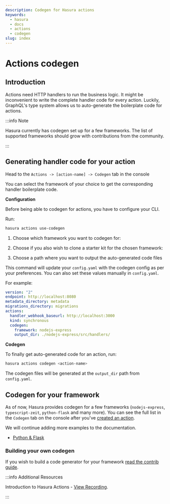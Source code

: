 ```yaml
---
description: Codegen for Hasura actions
keywords:
  - hasura
  - docs
  - actions
  - codegen
slug: index
---
```



# Actions codegen

## Introduction

Actions need HTTP handlers to run the business logic. It might be
inconvenient to write the complete handler code for every action.
Luckily, GraphQL's type system allows us to auto-generate the
boilerplate code for actions.

:::info Note

Hasura currently has codegen set up for a few frameworks. The list of
supported frameworks should grow with contributions from the community.

:::

## Generating handler code for your action

<Tabs className="api-tabs">
<TabItem value="console" label="Console">

Head to the `Actions -> [action-name] -> Codegen` tab in the console

You can select the framework of your choice to get the corresponding
handler boilerplate code.

<Thumbnail
  src="/img/graphql/core/actions/console-codegen-tab.png"
  alt="Console codegen tab"
/>

</TabItem>
<TabItem value="cli" label="CLI">

**Configuration**

Before being able to codegen for actions, you have to configure your
CLI.

Run:

```bash
hasura actions use-codegen
```

1.  Choose which framework you want to codegen for:
    <Thumbnail
      src="/img/graphql/core/actions/cli-framework-prompt.png"
      alt="CLI Framework Prompt"
    />

2.  Choose if you also wish to clone a starter kit for the chosen framework:
    <Thumbnail
    src="/img/graphql/core/actions/cli-starter-kit-prompt.png"
    alt="CLI Starter Kit Prompt"
    />

3.  Choose a path where you want to output the auto-generated code files
    <Thumbnail
    src="/img/graphql/core/actions/cli-output-dir-prompt.png"
    alt="CLI Starter Kit Prompt"
    />

This command will update your `config.yaml` with the codegen config as
per your preferences. You can also set these values manually in
`config.yaml`.

For example:

```yaml
version: "2"
endpoint: http://localhost:8080
metadata_directory: metadata
migrations_directory: migrations
actions:
  handler_webhook_baseurl: http://localhost:3000
  kind: synchronous
  codegen:
    framework: nodejs-express
    output_dir: ./nodejs-express/src/handlers/
```

**Codegen**

To finally get auto-generated code for an action, run:

```bash
hasura actions codegen <action-name>
```

The codegen files will be generated at the `output_dir` path from
`config.yaml`.
</TabItem>
</Tabs>

## Codegen for your framework

As of now, Hasura provides codegen for a few frameworks
(`nodejs-express`, `typescript-zeit`, `python-flask` and many more). You
can see the full list in the `Codegen` tab on the console after you've
[created an action](/graphql/core/actions/create.mdx).

We will continue adding more examples to the documentation.

- [Python & Flask](/graphql/core/actions/codegen/python-flask.mdx)

### Building your own codegen

If you wish to build a code generator for your framework [read the contrib guide](https://github.com/hasura/codegen-assets/blob/master/builder-kit/README.md).

:::info Additional Resources

Introduction to Hasura Actions - [View Recording](https://hasura.io/events/webinar/hasura-actions/?pg=docs&plcmt=body&cta=view-recording&tech=).

:::
